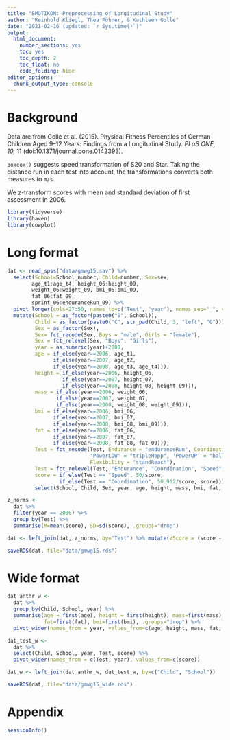 ```yaml
---
title: "EMOTIKON: Preprocessing of Longitudinal Study"
author: "Reinhold Kliegl, Thea Fühner, & Kathleen Golle"
date: "2021-02-16 (updated: `r Sys.time()`)"
output:
  html_document:
    number_sections: yes
    toc: yes
    toc_depth: 2
    toc_float: no
    code_folding: hide
editor_options: 
  chunk_output_type: console
---
```


# Background

Data are from Golle et al. (2015). Physical Fitness Percentiles of German Children Aged 9–12 Years: Findings from a Longitudinal Study. _PLoS ONE, 10,_ 11 (doi:10.1371/journal.pone.0142393).

`boxcox()` suggests speed transformation of S20 and Star. Taking the distance run in each test into account, the transformations converts both measures to `m/s`.

We z-transform scores with mean and standard deviation of first assessment in 2006.

```r
library(tidyverse)
library(haven)
library(cowplot)

```

# Long format

```r
dat <- read_spss("data/gmwg15.sav") %>% 
  select(School=School_number, Child=number, Sex=sex,
        age_t1:age_t4, height_06:height_09,
        weight_06:weight_09, bmi_06:bmi_09,
        fat_06:fat_09,
        sprint_06:enduranceRun_09) %>% 
  pivot_longer(cols=27:50, names_to=c("Test", "year"), names_sep="_", values_to="score") %>% 
  mutate(School = as_factor(paste0("S", School)),
         Child = as_factor(paste0("C", str_pad(Child, 3, "left", "0"))),
         Sex = as_factor(Sex),
         Sex= fct_recode(Sex, Boys = "male", Girls = "female"),
         Sex = fct_relevel(Sex, "Boys", "Girls"),
         year = as.numeric(year)+2000,
         age = if_else(year==2006, age_t1, 
               if_else(year==2007, age_t2,
               if_else(year==2008, age_t3, age_t4))),
         height = if_else(year==2006, height_06, 
                  if_else(year==2007, height_07,
                  if_else(year==2008, height_08, height_09))),
         mass = if_else(year==2006, weight_06, 
                if_else(year==2007, weight_07,
                if_else(year==2008, weight_08, weight_09))),
         bmi = if_else(year==2006, bmi_06, 
               if_else(year==2007, bmi_07,
               if_else(year==2008, bmi_08, bmi_09))),
         fat = if_else(year==2006, fat_06, 
               if_else(year==2007, fat_07,
               if_else(year==2008, fat_08, fat_09))),
         Test = fct_recode(Test, Endurance = "enduranceRun", Coordination="starRun", Speed = "sprint", 
                           'PowerLOW' = "tripleHopp", 'PowerUP' = "ballp", 
                           Flexibility = "standReach"),
         Test = fct_relevel(Test, "Endurance", "Coordination", "Speed", "PowerLOW"),
         score = if_else(Test == "Speed", 50/score,
                 if_else(Test == "Coordination", 50.912/score, score))) %>% 
         select(School, Child, Sex, year, age, height, mass, bmi, fat, Test, score)

z_norms <-
  dat %>% 
  filter(year == 2006) %>% 
  group_by(Test) %>% 
  summarise(M=mean(score), SD=sd(score), .groups="drop")

dat <- left_join(dat, z_norms, by="Test") %>% mutate(zScore = (score - M)/SD) 

saveRDS(dat, file="data/gmwg15.rds")
```


# Wide format

```r
dat_anthr_w <- 
  dat %>% 
  group_by(Child, School, year) %>% 
  summarise(age = first(age), height = first(height), mass=first(mass), 
            fat=first(fat), bmi=first(bmi), .groups="drop") %>% 
  pivot_wider(names_from = year, values_from=c(age, height, mass, fat, bmi))

dat_test_w <- 
  dat %>% 
  select(Child, School, year, Test, score) %>% 
  pivot_wider(names_from = c(Test, year), values_from=c(score))

dat_w <- left_join(dat_anthr_w, dat_test_w, by=c("Child", "School"))

saveRDS(dat, file="data/gmwg15_wide.rds")
```

# Appendix 
 
```r
sessionInfo()
```

